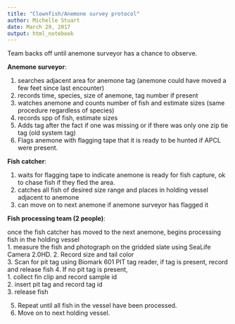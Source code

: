 ```yaml
---
title: "Clownfish/Anemone survey protocol"
author: Michelle Stuart
date: March 29, 2017
output: html_notebook
---
```


Team backs off until anemone surveyor has a chance to observe.

**Anemone surveyor**:  

1. searches adjacent area for anemone tag (anemone could have moved a few feet since last encounter)  
2. records time, species, size of anemone, tag number if present  
3. watches anemone and counts number of fish and estimate sizes (same procedure regardless of species)  
4. records spp of fish, estimate sizes  
5. Adds tag after the fact if one was missing or if there was only one zip tie tag (old system tag)  
6. Flags anemone with flagging tape that it is ready to be hunted if APCL were present.

**Fish catcher**:  

1. waits for flagging tape to indicate anemone is ready for fish capture, ok to chase fish if they fled the area.
2. catches all fish of desired size range and places in holding vessel adjacent to anemone  
3. can move on to next anemone if anemone surveyor has flagged it

**Fish processing team (2 people)**:  

once the fish catcher has moved to the next anemone, begins processing fish in the holding vessel  
1. measure the fish and photograph on the gridded slate using SeaLife Camera 2.0HD. 
2. Record size and tail color  
3. Scan for pit tag using Biomark 601 PIT tag reader, if tag is present, record and release fish
4. If no pit tag is present,  
      1. collect fin clip and record sample id  
     2. insert pit tag and record tag id  
      3. release fish  
    
5. Repeat until all fish in the vessel have been processed.  
6. Move on to next holding vessel.


